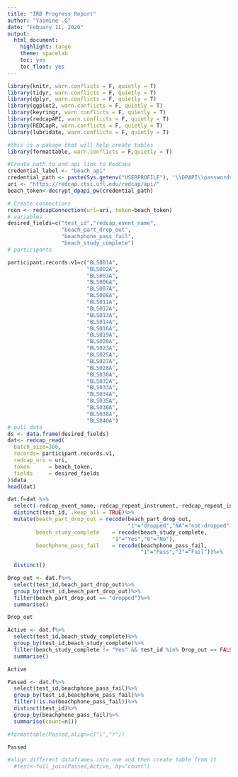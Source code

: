 ```yaml
---
title: "IRB Progress Report"
author: "Yasmine .G"
date: "Febuary 11, 2020"
output:
  html_document:
    highlight: tango
    theme: spacelab
    toc: yes
    toc_float: yes
---
```

  
```r
library(knitr, warn.conflicts = F, quietly = T)
library(tidyr, warn.conflicts = F, quietly = T)
library(dplyr, warn.conflicts = F, quietly = T)
library(ggplot2, warn.conflicts = F, quietly = T)
library(keyringr, warn.conflicts = F, quietly = T)
library(redcapAPI, warn.conflicts = F, quietly = T)
library(REDCapR, warn.conflicts = F, quietly = T)
library(lubridate, warn.conflicts = F, quietly = T)

#this is a pakage that will help create tables
library(formattable, warn.conflicts = F,quietly = T)

#Create path to and api link to RedCaps
credential_label <- "beach_api"
credential_path <- paste(Sys.getenv("USERPROFILE"), '\\DPAPI\\passwords\\', Sys.info()["nodename"], '\\', credential_label, '.txt', sep="")
uri <- "https://redcap.ctsi.ufl.edu/redcap/api/"
beach_token<-decrypt_dpapi_pw(credential_path)
```

```r
# Create connections
rcon <- redcapConnection(url=uri, token=beach_token)
# variables
desired_fields=c("test_id","redcap_event_name",
                 "beach_part_drop_out",
                 "beachphone_pass_fail",
                 "beach_study_complete")
# participants

participant.records.v1=c("BLS001A",
                         "BLS002A",
                         "BLS003A",
                         "BLS006A",
                         "BLS007A",
                         "BLS008A",
                         "BLS011A",
                         "BLS012A",
                         "BLS013A",
                         "BLS014A",
                         "BLS016A",
                         "BLS019A",
                         "BLS020A",
                         "BLS023A",
                         "BLS025A",
                         "BLS027A",
                         "BLS028A",
                         "BLS030A",
                         "BLS032A",
                         "BLS033A",
                         "BLS034A",
                         "BLS035A",
                         "BLS036A",
                         "BLS038A",
                         "BLS040A")
# pull data
ds <- data.frame(desired_fields)
dat<- redcap_read(
  batch_size=300,
  records= participant.records.v1,
  redcap_uri = uri, 
  token      = beach_token, 
  fields     = desired_fields
)$data
head(dat)
```

```r
dat.f=dat %>%
  select(-redcap_event_name,-redcap_repeat_instrument,-redcap_repeat_instance) %>%
  distinct(test_id, .keep_all = TRUE)%>%
  mutate(beach_part_drop_out = recode(beach_part_drop_out, 
                                      "1"="dropped","NA"="not-dropped"),
         beach_study_complete    = recode(beach_study_complete, 
                                 "1"="Yes","0"="No"),
         beachphone_pass_fail    = recode(beachphone_pass_fail,
                                          "1"="Pass","2"="Fail"))%>%
  
  distinct()
```


```r
Drop_out <- dat.f%>%
  select(test_id,beach_part_drop_out)%>%
  group_by(test_id,beach_part_drop_out)%>%
  filter(beach_part_drop_out == "dropped")%>%
  summarise()

Drop_out
```


```r
Active <- dat.f%>%
  select(test_id,beach_study_complete)%>%
  group_by(test_id,beach_study_complete)%>%
  filter(beach_study_complete != "Yes" && test_id %in% Drop_out == FALSE)%>%
  summarise()

Active
```

```r
Passed <- dat.f%>%
  select(test_id,beachphone_pass_fail)%>%
  group_by(test_id,beachphone_pass_fail)%>%
  filter(!is.na(beachphone_pass_fail))%>%
  distinct(test_id)%>%
  group_by(beachphone_pass_fail)%>%
  summarise(count=n())

#formattable(Passed,align=c("l","r"))

Passed
```


```r


#align different dataframes into one and then create table from it
  #test<-full_join(Passed,Active, by="count")



```
